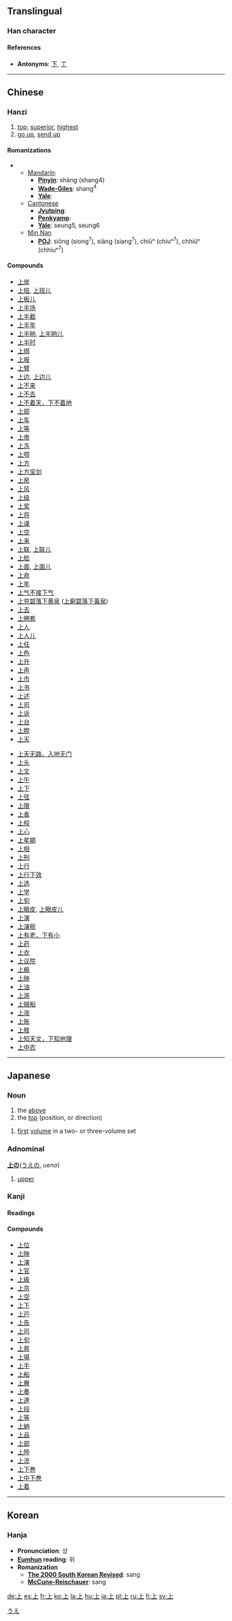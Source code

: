 {{see|丄}}<!-- may be replaced by zh-forms -->

==Translingual==
===Han character===
{{Han char|rad=一|as=02|sn=3|so=[[Image:Stroke order of Japanese Kanji 上.png]] |four=2110<sub>0</sub>|canj=卜一 (YM)|cmean=}}
====References====
{{Han ref|kx=0076.070|dkj=00013|dj=0145.010|hdz=10005.040|uh=4E0A|ud=19978|bh=A457|bd=42071}}


* '''Antonyms''': [[下]], [[丅]]

----
==Chinese==
===Hanzi===
{{zh-han-character}}
# [[top]]; [[superior]], [[highest]]
# [[go up]], [[send up]]

====Romanizations====
** [[Mandarin]]:
*** '''[[Pinyin]]''': shàng (shang4)
*** '''[[Wade-Giles]]''': shang<sup>4</sup>
*** '''[[Yale]]''': 
**[[Cantonese]]
***'''[[Jyutping]]''':
***'''[[Penkyamp]]''': 
***'''[[Yale]]''': seung5, seung6
**[[wikipedia:Min_Nan|Min Nan]]
***'''[[wikipedia:POJ|POJ]]''': siōng (siong<sup>7</sup>), siāng (siang<sup>7</sup>), chiūⁿ (chiuⁿ<sup>7</sup>), chhiūⁿ (chhiuⁿ<sup>7</sup>)

====Compounds====
{{top2}}
*[[上岸]]
*[[上班]], [[上班儿]]
*[[上板儿]]
*[[上半场]]
*[[上半截]]
*[[上半年]]
*[[上半晌]], [[上半晌儿]]
*[[上半时]]
*[[上绑]]
*[[上报]]
*[[上臂]]
*[[上边]], [[上边儿]]
*[[上不来]]
*[[上不去]]
*[[上不着天，下不着地]]
*[[上部]]
*[[上车]]
*[[上等]]
*[[上帝]]
*[[上冻]]
*[[上颚]]
*[[上方]]
*[[上方宝剑]]
*[[上房]]
*[[上风]]
*[[上级]]
*[[上浆]]
*[[上将]]
*[[上课]]
*[[上空]]
*[[上来]]
*[[上联]], [[上联儿]]
*[[上脸]]
*[[上面]], [[上面儿]]
*[[上命]]
*[[上年]]
*[[上气不接下气]]
*[[上穷碧落下黄泉]] ([[上穷碧落下黄泉|上窮碧落下黃泉]])
*[[上去]]
*[[上圈套]]
*[[上人]]
*[[上人儿]]
*[[上任]]
*[[上色]]
*[[上升]]
*[[上声]]
*[[上市]]
*[[上书]]
*[[上述]]
*[[上司]]
*[[上诉]]
*[[上台]]
*[[上膛]]
*[[上天]]
{{mid2}}
*[[上天无路，入地无门]]
*[[上头]]
*[[上文]]
*[[上午]]
*[[上下]]
*[[上弦]]
*[[上限]]
*[[上香]]
*[[上校]]
*[[上心]]
*[[上星期]]
*[[上相]]
*[[上刑]]
*[[上行]]
*[[上行下效]]
*[[上选]]
*[[上学]]
*[[上旬]]
*[[上眼皮]], [[上眼皮儿]]
*[[上演]]
*[[上演税]]
*[[上有老，下有小]]
*[[上药]]
*[[上衣]]
*[[上议院]]
*[[上瘾]]
*[[上映]]
*[[上油]]
*[[上游]]
*[[上贼船]]
*[[上涨]]
*[[上账]]
*[[上肢]]
*[[上知天文，下知地理]]
*[[上中农]]

{{bottom}}
----

==Japanese==
[[Category:1000_Japanese_basic_words|うえ]]
===Noun===
{{janoun|うえ|ue}}
# the [[above]]
# the [[top]] (position, or direction)

{{janoun|じょう|jō}}
# [[first]] [[volume]] in a two- or three-volume set
=== Adnominal ===
'''[[上]]の'''([[うえ]]の, ''ueno'')
# [[upper]]


===Kanji===
{{ja-kanji|grade=1|rs=一02|simple=}}
====Readings====
{{ja-readings|on=[[じょう]] ([[jō]]), [[しょう]] ([[shō]])|kun=[[うえ]] ([[ue]]), [[うわ]] ([[uwa]]), [[かみ]] ([[kami]]), [[あげる]] ([[上げる]], [[ageru]]), [[あがる]] ([[上がる]], [[agaru]]), [[のぼる]] ([[上る]], [[noboru]]), [[のぼす]] ([[上す]], [[nobosu]]), [[のぼせる]] ([[上せる]], [[noboseru]])}}
====Compounds====
*[[上位]]
*[[上映]]
*[[上演]]
*[[上官]]
*[[上級]]
*[[上京]]
*[[上空]]
*[[上下]]
*[[上戸]]
*[[上告]]
*[[上司]]
*[[上旬]]
*[[上昇]]
*[[上場]]
*[[上手]]
*[[上船]]
*[[上層]]
*[[上奏]]
*[[上達]]
*[[上段]]
*[[上等]]
*[[上納]]
*[[上品]]
*[[上部]]
*[[上陸]]
*[[上流]]
*[[上下巻]]
*[[上中下巻]]
*[[上着]]
----
==Korean==
===Hanja===

* '''Pronunciation''': 상
* '''[[Eumhun]] reading''': 위
* '''Romanization'''
** '''[[The 2000 South Korean Revised Romanization|The 2000 South Korean Revised]]''': sang
** '''[[McCune-Reischauer]]''': sang

[[de:上]]
[[es:上]]
[[fr:上]]
[[ko:上]]
[[la:上]]
[[hu:上]]
[[ja:上]]
[[pl:上]]
[[ru:上]]
[[fi:上]]
[[sv:上]]